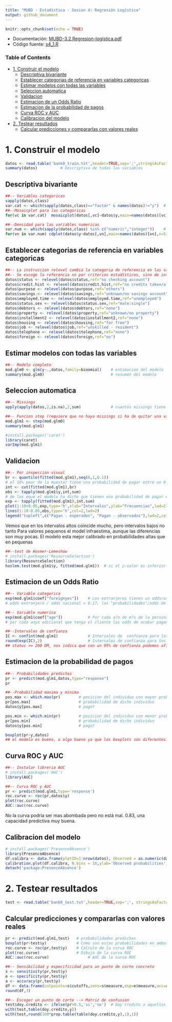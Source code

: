 ```yaml
---
title: "MUBD - Estadistica - Sesion 4: Regresión Logística"
output: github_document
---
```


```r
knitr::opts_chunk$set(echo = TRUE)
```

- Documentación: [MUBD-3.2.Regresion-logística.pdf](./MUBD-3.2.Regresion-logística.pdf)
- Código fuente: [s4_1.R](./s4_1.R)

### Table of Contents

- [1\. Construir el modelo](#1-construir-el-modelo)
  * [Descriptiva bivariante](#descriptiva-bivariante)
  * [Establecer categorias de referencia en variables categoricas](#establecer-categorias-de-referencia-en-variables-categoricas)
  * [Estimar modelos con todas las variables](#estimar-modelos-con-todas-las-variables)
  * [Seleccion automatica](#seleccion-automatica)
  * [Validacion](#validacion)
  * [Estimacion de un Odds Ratio](#estimacion-de-un-odds-ratio)
  * [Estimacion de la probabilidad de pagos](#estimacion-de-la-probabilidad-de-pagos)
  * [Curva ROC y AUC](#curva-roc-y-auc)
  * [Calibracion del modelo](#calibracion-del-modelo)
- [2\. Testear resultados](#2-testear-resultados)
  * [Calcular predicciones y compararlas con valores reales](#calcular-predicciones-y-compararlas-con-valores-reales)

# 1. Construir el modelo
```r
datos <- read.table('bank0_train.txt',header=TRUE,sep=';',stringsAsFactors = TRUE) 
summary(datos)          # Descriptiva de todas las variables
```

## Descriptiva bivariante
```r
##-- Variables categoricas
sapply(datos,class)
var.cat <- which(sapply(datos,class)=="factor" & names(datos)!="y")  # variables que son categoricas (factores)
##--Mosaicplot para las categoricas
for(vc in var.cat)  mosaicplot(datos[,vc]~datos$y,main=names(datos)[vc],col=2:3,las=1)
```

```r
##--Densidad para las variables numericas
var.num <- which(sapply(datos,class) %in% c("numeric","integer"))    # variables que son numericas
for(vn in var.num) cdplot(datos$y~datos[,vn],main=names(datos)[vn],n=512)
```

## Establecer categorias de referencia en variables categoricas
```r
##-- La instruccion relevel cambia la categoria de referencia en las variables categoricas
##-- Se escoge la referencia no por criterios estadisticos, sino de interpretabilidad
datos$status <- relevel(datos$status,ref="no checking account")
datos$credit.hist <- relevel(datos$credit.hist,ref="no credits taken/all credits paid back duly")
datos$purpose <- relevel(datos$purpose,ref="others")
datos$savings <- relevel(datos$savings,ref="unknown/no savings account")
datos$employed.time <- relevel(datos$employed.time,ref="unemployed")
datos$status.sex <- relevel(datos$status.sex,ref="male:single")
datos$debtors <- relevel(datos$debtors,ref="none")
datos$property <- relevel(datos$property,ref="unknown/no property")
datos$installment2 <- relevel(datos$installment2,ref="none")
datos$housing <- relevel(datos$housing,ref="for free")
datos$job <- relevel(datos$job,ref="unskilled - resident")
datos$telephone <- relevel(datos$telephone,ref="none")
datos$foreign <- relevel(datos$foreign,ref="no")
```


## Estimar modelos con todas las variables
```r
##-- Modelo completo
mod.glm0 <- glm(y~.,datos,family=binomial)    # estimacion del modelo
summary(mod.glm0)                             # resumen del modelo
```

## Seleccion automatica
```r
##-- Missings
apply(apply(datos,2,is.na),2,sum)             # cuantos missings tiene cada variable --> Step no se puede aplicar con missings

##-- Funcion step (requiere que no haya missings si ha de quitar una variable que tenga)
mod.glm1 <- step(mod.glm0)
summary(mod.glm1)
```

```r
#install.packages('caret')
library(caret)
varImp(mod.glm1)
```

## Validacion
```r
##-- Por inspeccion visual
br <- quantile(fitted(mod.glm1),seq(0,1,0.1))                                # Se crean los puntos de corte para los intervalos (br) de las probabilidades predichas
# el 10% peor de la muestar tiene una probabilidad de pagar entre un 0.04% a un 0.29%
int <- cut(fitted(mod.glm1),br)                                              # Se crea una variable con el intervalo al que pertenece cada individuo
obs <- tapply(mod.glm1$y,int,sum)                                            # Los pagos observados en cada intervalo
# de los eque el modelo ha dicho que tienen una probabilidad de pagar entre el 0.04 y un 0.29, solo 11 han acabado pagando
exp <- tapply(fitted(mod.glm1),int,sum)                                      # Los pagos esperados en cada intervalo  
plot(1:10+0.05,exp,type='h',xlab="Intervalos",ylab="Frecuencias",lwd=2)      # Grafico de los pagos esperados
lines(1:10-0.05,obs,type='h',col=2,lwd=2)                                    # Se anyade los pagos observados
legend("topleft",c("Pagan - esperados", "Pagan - observados"),lwd=2,col=1:2) # Se anyade una leyenda
```

Vemos que en los intervalos altos coincide mucho, pero intervalos bajos no tanto
Para valores pequenos el model infraestima, aunque las diferencias son muy pocas. El modelo esta mejor calibrado en probabilidades altas que en pequenas

```r
##--test de Hosmer-Lemeshow
# install.packages('ResourceSelection')
library(ResourceSelection)
hoslem.test(mod.glm1$y, fitted(mod.glm1))  # si el p-valor es inferior a 0.05 quedaria en duda el modelo
```

## Estimacion de un Odds Ratio
```r
##-- Variable categorica
exp(mod.glm1$coef["foreignyes"])    # Los extranjeros tienen un oddsratio de 0.17 respecto a los no extranjeros. Es decir, las probabilidades de pagar son un 0.17 la de los nacionales 
# odds extranjero / odds nacional = 0.17, las "probabilidades"/odds de pagar el credito si eres extranjero es un 17% menor que los nacionales

##-- Variable numerica
exp(mod.glm1$coef["age"])           # Por cada a?o de m?s de la persona se incrementa en un 2% (aprox) la probabilidad de que acabe pagando
# por cada anyo adicional que tenga el cliente las odds de acabar pagando se incrementa en un 2%

##--Intervalos de confianza
IC <- confint(mod.glm1)             # Intervalos de  confianza para los coeficientes
round(exp(IC),2)                    # Intervalos de confianza para los ORs redondeados a 2 decimales
## status >= 200 DM, nos indica que con un 95% de confianza podemos afirmar que el hecho de tener >200DM implicará tener un odd de pagar entre 1.77 y 9.58 respecto a la variable de referencia 
```

## Estimacion de la probabilidad de pagos
```r
##-- Probabilidades predichas
pr <- predict(mod.glm1,datos,type="response")
pr

##--Probabilidad maxima y minima
pos.max <- which.max(pr)        # posicion del individuo con mayor probabilidad de pagar
pr[pos.max]                     # probabilidad de dicho individuo 
datos$y[pos.max]                # pago?

pos.min <- which.min(pr)        # posicion del individuo con menor probabilidad de pagar
pr[pos.min]                     # probabilidad de dicho individuo 
datos$y[pos.min]                # pago?

boxplot(pr~y,datos)
## el modelo es bueno, o algo bueno ya que los boxplots son diferentes. Nos interesa que sean aun mas diferentes. lo que significa que el modelo aun discrimina mas.
```

## Curva ROC y AUC
```r
##-- Instalar libreria AUC
# install.packages('AUC')
library(AUC)

##-- Curva ROC y AUC
pr <- predict(mod.glm1,type='response')
roc.curve <- roc(pr,datos$y)
plot(roc.curve)
AUC::auc(roc.curve)
```

No la curva podria ser mas abombada pero no está mal. 0.83, una capacidad predictiva muy buena.

## Calibracion del modelo
```r
# install.packages('PresenceAbsence')
library(PresenceAbsence)
df.calibra <- data.frame(plotID=1:nrow(datos), Observed = as.numeric(datos$y)-1  , Predicted1 = pr)
calibration.plot(df.calibra, N.bins = 10,ylab='Observed probabilities')
detach('package:PresenceAbsence')
```

# 2. Testear resultados
```r
test <- read.table('bank0_test.txt',header=TRUE,sep=';', stringsAsFactors = TRUE)
```

## Calcular predicciones y compararlas con valores reales
```r
pr <- predict(mod.glm1,test)   # probabilidades predichas
boxplot(pr~test$y)             # Como son estas probabilidades en ambos grupos de respuesta
roc.curve <- roc(pr,test$y)    # Calculo de la curva ROC
plot(roc.curve)                # Dibujo de la curva ROC
AUC::auc(roc.curve)                 # AUC de la curva ROC
```

```r
##-- Sensibilidad y especificidad para un punto de corte concreto
s <- sensitivity(pr,test$y)
e <- specificity(pr,test$y)
a <- accuracy(pr,test$y)
df <- data.frame(cutpoints=s$cutoffs,sens=s$measure,esp=e$measure,acc=a$measure)
round(df,3)
```

```r
##-- Escoger un punto de corte --> Matriz de confusion
test$doy.credito <- ifelse(pr>0.5,'si','no')  # Doy credito a aquellos con un probabilidad predicha de pagar superior a 0.5
with(test,table(doy.credito,y))
with(test,round(100*prop.table(table(doy.credito,y),1),1))
```
